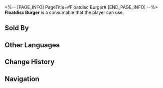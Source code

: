 <%-- [PAGE_INFO]
PageTitle=#Floatdisc Burger#
[END_PAGE_INFO] --%>
{{Consumable Infobox
|id          = 408609
|image       = Item Floatdisc Burger.png{{subst:void|<!--$UPLOAD:<<SpriteOutput/ItemFigures/408609.png>-<Item Floatdisc Burger.png>-<Consumable Icons>>-->}}
|type        = Defense Consumables
|rarity      = 3
|effect      = Upon use, Max HP of all allies increases by 14% plus an extra 360 for the next battle.
|description = This burger earns its name from the crunchy disc-shaped flaky chip nestled between the buns, and only a few individuals can consume it in a dignified way. In certain taverns, devouring a Floatdisc Burger without using your hands has become somewhat of a legendary challenge.
|effectType  = 
|effectType2 = 
|effectType3 = 
|recipe      = 
|source1     = [[Clock Diner]]
|source2     = 
|source3     = 
}}
{{Description|''"Why is it that some Halovians always find fault with its appearance?"''}}
'''Floatdisc Burger''' is a consumable that the player can use.

==Sold By==
{{Shop Availability}}

==Other Languages==
{{Other Languages
|en   = Floatdisc Burger
|zhs  = 飞碟堡
|zht  = 飛碟堡
|ja   = UFOバーガー
|ko   = UFO 버거
|es   = Discoburger
|fr   = Discoburger
|ru   = Парящий бургер
|th   = Floatdisc Burger
|vi   = Burger Đĩa Bay
|de   = Ufo-Burger
|id   = Floatdisc Burger
|pt   = OVINIBurger
}}

==Change History==
{{Change History|2.0}}

==Navigation==
{{Consumable Navbox}}